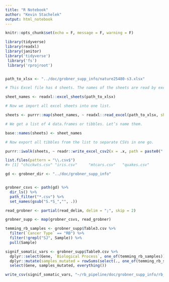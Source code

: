 ```yaml
---
title: "R Notebook"
author: "Kevin Stachelek"
output: html_notebook
---
```


```r
knitr::opts_chunk$set(echo = F, message = F, warning = F)
```

```r
library(tidyverse)
library(readxl)
library(janitor)
library('tidyverse')
 library('fs')
 library('rprojroot')



```

```r
path_to_xlsx <- "../doc/grobner_supp_info/nature25480-s3.xlsx"

# This Excel file has 4 sheets. The names of the sheets are read by excel_sheets.

sheet_names <- readxl::excel_sheets(path_to_xlsx)

# Now we import all excel sheets into one list.

sheets <- purrr::map(sheet_names, ~ readxl::read_excel(path_to_xlsx, sheet = .x))

# We get a list of 4 data.frames or tibbles. Let’s name them.

base::names(sheets) <- sheet_names

# Now export all tibbles from the list to separate CSVs in one go.

purrr::iwalk(sheets, ~ readr::write_excel_csv2(x = .x, path = paste0("../doc/grobner_supp_info/", .y, ".csv")))

list.files(pattern = "\\.csv$")
#> [1] "chickwts.csv" "iris.csv"     "mtcars.csv"   "quakes.csv"
```

```r
gd <- grobner_dir <- "../doc/grobner_supp_info"


grobner_csvs <- path(gd) %>% 
  dir_ls() %>% 
  path_filter("*.csv") %>% 
  set_names(gsub("S.*S_","", .))

read_grobner <- partial(read_delim, delim = ";", skip = 2)

grobner_supp <- map(grobner_csvs, read_grobner)

temming_rb_samples <- grobner_supp$Table3.csv %>% 
  filter(`Cancer Type` == "RB") %>%
  filter(!grepl("SJ", Sample)) %>% 
  pull(Sample)

signif_somatic_vars <- grobner_supp$Table9.csv %>% 
  dplyr::select(Gene, `Biological Process`, one_of(temming_rb_samples)) %>% 
  dplyr::mutate(samples_mutated = rowSums(select(., one_of(temming_rb_samples)))) %>% 
  select(Gene, samples_mutated, everything())

write_csv(signif_somatic_vars, "~/rb_pipeline/doc/grobner_supp_info/rb_variants_processed.csv")



```




